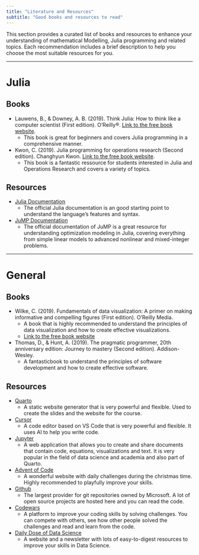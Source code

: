 ```yaml
---
title: "Literature and Resources"
subtitle: "Good books and resources to read"
---
```


This section provides a curated list of books and resources to enhance your understanding of mathematical Modelling, Julia programming and related topics. Each recommendation includes a brief description to help you choose the most suitable resources for you.

---

# Julia

## Books
- Lauwens, B., & Downey, A. B. (2019). Think Julia: How to think like a computer scientist (First edition). O’Reilly®. [Link to the free book website](https://benlauwens.github.io/ThinkJulia.jl/latest/book.html).
    - This book is great for beginners and covers Julia programming in a comprehensive manner.
- Kwon, C. (2019). Julia programming for operations research (Second edition). Changhyun Kwon. [Link to the free book website](https://www.chkwon.net/julia/).
    - This book is a fantastic ressource for students interested in Julia and Operations Research and covers a variety of topics.

## Resources
- [Julia Documentation](https://docs.julialang.org/)
    - The official Julia documentation is an good starting point to understand the language's features and syntax.
- [JuMP Documentation](https://jump.dev/JuMP.jl/stable/)
    - The official documentation of JuMP is a great resource for understanding optimization modeling in Julia, covering everything from simple linear models to advanced nonlinear and mixed-integer problems.

---

# General

## Books

- Wilke, C. (2019). Fundamentals of data visualization: A primer on making informative and compelling figures (First edition). O’Reilly Media.
    - A book that is highly recommended to understand the principles of data visualization and how to create effective visualizations.
    - [Link to the free book website](https://clauswilke.com/dataviz/)
- Thomas, D., & Hunt, A. (2019). The pragmatic programmer, 20th anniversary edition: Journey to mastery (Second edition). Addison-Wesley.
    - A fantasticbook to understand the principles of software development and how to create effective software.

## Resources

- [Quarto](https://quarto.org)
    - A static website generator that is very powerful and flexible. Used to create the slides and the website for the course.
- [Cursor](https://cursor.sh)
    - A code editor based on VS Code that is very powerful and flexible. It uses AI to help you write code.
- [Jupyter](https://jupyter.org)
    - A web application that allows you to create and share documents that contain code, equations, visualizations and text. It is very popular in the field of data science and academia and also part of Quarto.
- [Advent of Code](https://adventofcode.com/)
    - A wonderful website with daily challenges during the christmas time. Highly recommended to playfully improve your skills.
- [Github](https://github.com)
    - The largest provider for git repositories owned by Microsoft. A lot of open source projects are hosted here and you can read the code.
- [Codewars](https://codewars.com)
    - A platform to improve your coding skills by solving challenges. You can compete with others, see how other people solved the challenges and read and learn from the code.
- [Daily Dose of Data Science](https://www.dailydoseofds.com)
    - A website and a newsletter with lots of easy-to-digest resources to improve your skills in Data Science.
